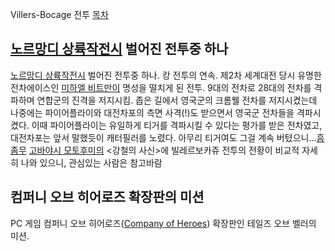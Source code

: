 Villers-Bocage 전투
[[목차]]

== [[노르망디 상륙작전]]시 벌어진 전투중 하나 ==
[[노르망디 상륙작전]]시 벌어진 전투중 하나. 캉 전투의 연속.
제2차 세계대전 당시 유명한 전차에이스인 [[미하엘 비트만]]이 명성을 떨치게 된 전투. 9대의 전차로 28대의 전차를 격파하며 연합군의 진격을 저지시킴.
좁은 길에서 영국군의 크롬웰 전차를 저지시켰는데 나중에는 파이어플라이와 대전차포의 측면 사격(!)도 받으면서 영국군 전차들을 격파시켰다. 이때 파이어플라이는 유일하게 티거를 격파시킬 수 있다는 평가를 받은 전차였고, 대전차포는 앞서 말했듯이 캐터필러를 노렸다. 아무리 티거여도 그걸 계속 버텼으니...[[흠좀무]]
[[고바야시 모토후미]]의 <강철의 사신>에 빌레르보카쥬 전투의 전황이 비교적 자세히 나와 있으니, 관심있는 사람은 참고바람

== 컴퍼니 오브 히어로즈 확장판의 미션 ==
PC 게임 컴퍼니 오브 히어로즈([[Company of Heroes]]) 확장판인 테일즈 오브 벨러의 미션.
 
